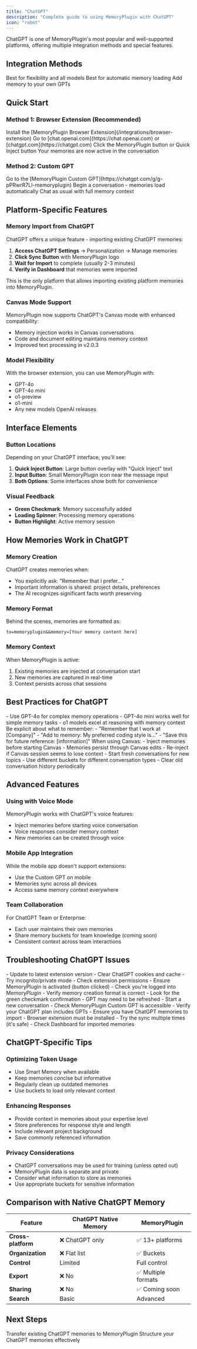 ```yaml
---
title: "ChatGPT"
description: "Complete guide to using MemoryPlugin with ChatGPT"
icon: "robot"
---
```


ChatGPT is one of MemoryPlugin's most popular and well-supported platforms, offering multiple integration methods and special features.

## Integration Methods

<CardGroup cols={3}>
  <Card title="Browser Extension" icon="browser" href="/integrations/browser-extension">
    Best for flexibility and all models
  </Card>
  <Card title="Custom GPT" icon="puzzle-piece" href="/integrations/custom-gpt">
    Best for automatic memory loading
  </Card>
  <Card title="Custom Integration" icon="code" href="/integrations/custom-gpt-integration">
    Add memory to your own GPTs
  </Card>
</CardGroup>

## Quick Start

### Method 1: Browser Extension (Recommended)

<Steps>
  <Step title="Install Extension">
    Install the [MemoryPlugin Browser Extension](/integrations/browser-extension)
  </Step>
  <Step title="Navigate to ChatGPT">
    Go to [chat.openai.com](https://chat.openai.com) or [chatgpt.com](https://chatgpt.com)
  </Step>
  <Step title="Activate MemoryPlugin">
    Click the MemoryPlugin button or Quick Inject button
  </Step>
  <Step title="Start Chatting">
    Your memories are now active in the conversation
  </Step>
</Steps>

### Method 2: Custom GPT

<Steps>
  <Step title="Access Custom GPT">
    Go to the [MemoryPlugin Custom GPT](https://chatgpt.com/g/g-pPRwrR7LI-memoryplugin)
  </Step>
  <Step title="Start New Chat">
    Begin a conversation - memories load automatically
  </Step>
  <Step title="Use Normally">
    Chat as usual with full memory context
  </Step>
</Steps>

## Platform-Specific Features

### Memory Import from ChatGPT

ChatGPT offers a unique feature - importing existing ChatGPT memories:

1. **Access ChatGPT Settings** → Personalization → Manage memories
2. **Click Sync Button** with MemoryPlugin logo
3. **Wait for Import** to complete (usually 2-3 minutes)
4. **Verify in Dashboard** that memories were imported

<Info>
This is the only platform that allows importing existing platform memories into MemoryPlugin.
</Info>

### Canvas Mode Support

MemoryPlugin now supports ChatGPT's Canvas mode with enhanced compatibility:
- Memory injection works in Canvas conversations
- Code and document editing maintains memory context
- Improved text processing in v2.0.3

### Model Flexibility

With the browser extension, you can use MemoryPlugin with:
- GPT-4o
- GPT-4o mini
- o1-preview
- o1-mini
- Any new models OpenAI releases

## Interface Elements

### Button Locations

Depending on your ChatGPT interface, you'll see:

1. **Quick Inject Button**: Large button overlay with "Quick Inject" text
2. **Input Button**: Small MemoryPlugin icon near the message input
3. **Both Options**: Some interfaces show both for convenience

### Visual Feedback

- **Green Checkmark**: Memory successfully added
- **Loading Spinner**: Processing memory operations
- **Button Highlight**: Active memory session

## How Memories Work in ChatGPT

### Memory Creation

ChatGPT creates memories when:
- You explicitly ask: "Remember that I prefer..."
- Important information is shared: project details, preferences
- The AI recognizes significant facts worth preserving

### Memory Format

Behind the scenes, memories are formatted as:
```
to=memoryplugin&&memory=[Your memory content here]
```

### Memory Context

When MemoryPlugin is active:
1. Existing memories are injected at conversation start
2. New memories are captured in real-time
3. Context persists across chat sessions

## Best Practices for ChatGPT

<AccordionGroup>
  <Accordion title="Model Selection">
    - Use GPT-4o for complex memory operations
    - GPT-4o mini works well for simple memory tasks
    - o1 models excel at reasoning with memory context
  </Accordion>
  <Accordion title="Memory Prompting">
    Be explicit about what to remember:
    - "Remember that I work at [Company]"
    - "Add to memory: My preferred coding style is..."
    - "Save this for future reference: [information]"
  </Accordion>
  <Accordion title="Canvas Mode">
    When using Canvas:
    - Inject memories before starting Canvas
    - Memories persist through Canvas edits
    - Re-inject if Canvas session seems to lose context
  </Accordion>
  <Accordion title="Conversation Management">
    - Start fresh conversations for new topics
    - Use different buckets for different conversation types
    - Clear old conversation history periodically
  </Accordion>
</AccordionGroup>

## Advanced Features

### Using with Voice Mode

MemoryPlugin works with ChatGPT's voice features:
- Inject memories before starting voice conversation
- Voice responses consider memory context
- New memories can be created through voice

### Mobile App Integration

While the mobile app doesn't support extensions:
- Use the Custom GPT on mobile
- Memories sync across all devices
- Access same memory context everywhere

### Team Collaboration

For ChatGPT Team or Enterprise:
- Each user maintains their own memories
- Share memory buckets for team knowledge (coming soon)
- Consistent context across team interactions

## Troubleshooting ChatGPT Issues

<AccordionGroup>
  <Accordion title="Extension not working">
    - Update to latest extension version
    - Clear ChatGPT cookies and cache
    - Try incognito/private mode
    - Check extension permissions
  </Accordion>
  <Accordion title="Memories not persisting">
    - Ensure MemoryPlugin is activated (button clicked)
    - Check you're logged into MemoryPlugin
    - Verify memory creation format is correct
    - Look for the green checkmark confirmation
  </Accordion>
  <Accordion title="Custom GPT issues">
    - GPT may need to be refreshed
    - Start a new conversation
    - Check MemoryPlugin Custom GPT is accessible
    - Verify your ChatGPT plan includes GPTs
  </Accordion>
  <Accordion title="Import problems">
    - Ensure you have ChatGPT memories to import
    - Browser extension must be installed
    - Try the sync multiple times (it's safe)
    - Check Dashboard for imported memories
  </Accordion>
</AccordionGroup>

## ChatGPT-Specific Tips

### Optimizing Token Usage
- Use Smart Memory when available
- Keep memories concise but informative
- Regularly clean up outdated memories
- Use buckets to load only relevant context

### Enhancing Responses
- Provide context in memories about your expertise level
- Store preferences for response style and length
- Include relevant project background
- Save commonly referenced information

### Privacy Considerations
- ChatGPT conversations may be used for training (unless opted out)
- MemoryPlugin data is separate and private
- Consider what information to store as memories
- Use appropriate buckets for sensitive information

## Comparison with Native ChatGPT Memory

| Feature | ChatGPT Native Memory | MemoryPlugin |
|---------|---------------------|--------------|
| **Cross-platform** | ❌ ChatGPT only | ✅ 13+ platforms |
| **Organization** | ❌ Flat list | ✅ Buckets |
| **Control** | Limited | Full control |
| **Export** | ❌ No | ✅ Multiple formats |
| **Sharing** | ❌ No | ✅ Coming soon |
| **Search** | Basic | Advanced |

## Next Steps

<CardGroup cols={2}>
  <Card
    title="Import Your Memories"
    icon="download"
    href="/features/chat-history-import"
  >
    Transfer existing ChatGPT memories to MemoryPlugin
  </Card>
  <Card
    title="Organize with Buckets"
    icon="folder"
    href="/features/memory-buckets"
  >
    Structure your ChatGPT memories effectively
  </Card>
</CardGroup>